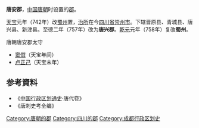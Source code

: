 '''唐安郡'''，[[中国|中国]][[唐朝|唐朝]]时设置的[[郡|郡]]。

[[天宝_(唐朝)|天宝]]元年（742年）改[[蜀州_(唐朝)|蜀州]]置，[[治所|治所]]在今[[四川省|四川省]][[崇州市|崇州市]]。下辖晋原县、青城县、唐兴县、新津县。至德二年（757年）改为'''唐兴郡'''。[[乾元_(唐朝)|乾元]]元年（758年）复改'''蜀州'''。 
;唐朝唐安郡太守
*[[窦僎|窦僎]]（天宝年间）
*[[卢正己|卢正己]]（天宝末年）
== 参考資料 ==
* 《[[中国行政区划通史|中国行政区划通史]]·唐代卷》
* 《唐刺史考全编》
{{唐朝行政区划小作品}}
{{DEFAULTSORT:T}}
[[Category:唐朝的郡|Category:唐朝的郡]]
[[Category:四川的郡|Category:四川的郡]]
[[Category:成都行政区划史|Category:成都行政区划史]]